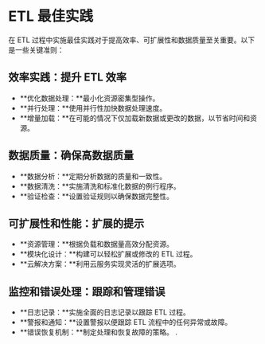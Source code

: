 # ETL 最佳实践

在 ETL 过程中实施最佳实践对于提高效率、可扩展性和数据质量至关重要。以下是一些关键准则：

## 效率实践：提升 ETL 效率

- **优化数据处理：**最小化资源密集型操作。
- **并行处理：**使用并行性加快数据处理速度。
- **增量加载：**在可能的情况下仅加载新数据或更改的数据，以节省时间和资源。

## 数据质量：确保高数据质量

- **数据分析：**定期分析数据的质量和一致性。
- **数据清洗：**实施清洗和标准化数据的例行程序。
- **验证检查：**设置验证规则以确保数据完整性。

## 可扩展性和性能：扩展的提示

- **资源管理：**根据负载和数据量高效分配资源。
- **模块化设计：**构建可以轻松扩展或修改的 ETL 过程。
- **云解决方案：**利用云服务实现灵活的扩展选项。

## 监控和错误处理：跟踪和管理错误

- **日志记录：**实施全面的日志记录以跟踪 ETL 过程。
- **警报和通知：**设置警报以便跟踪 ETL 流程中的任何异常或故障。
- **错误恢复机制：**制定处理和恢复故障的策略。
.